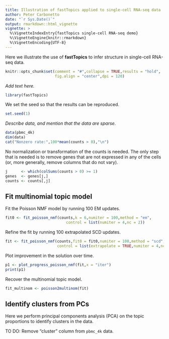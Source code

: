 ```yaml
---
title: Illustration of fastTopics applied to single-cell RNA-seq data
author: Peter Carbonetto
date: "`r Sys.Date()`"
output: rmarkdown::html_vignette
vignette: >
  %\VignetteIndexEntry{fastTopics single-cell RNA-seq demo}
  %\VignetteEngine{knitr::rmarkdown}
  %\VignetteEncoding{UTF-8}
---
```


Here we illustrate the use of **fastTopics** to infer structure in
single-cell RNA-seq data.

```r
knitr::opts_chunk$set(comment = "#",collapse = TRUE,results = "hold",
                      fig.align = "center",dpi = 120)
```

*Add text here.*

```r
library(fastTopics)
```


We set the seed so that the results can be reproduced.

```r
set.seed(1)
```
*Describe data, and mention that the data are sparse.*

```r
data(pbmc_4k)
dim(data)
cat("Nonzero rate:",100*mean(counts > 0),"\n")
```

No normalization or transformation of the counts is needed. The only
step that is needed is to remove genes that are not expressed in any
of the cells (or, more generally, remove columns that do not vary).

```r
j      <- which(colSums(counts > 0) >= 1)
genes  <- genes[j,]
counts <- counts[,j]
```

Fit multinomial topic model
---------------------------

Fit the Poisson NMF model by running 100 EM updates.

```r
fit0 <- fit_poisson_nmf(counts,k = 6,numiter = 100,method = "em",
                           control = list(numiter = 4,nc = 2))
```

Refine the fit by running 100 extrapolated SCD updates.

```r
fit <- fit_poisson_nmf(counts,fit0 = fit0,numiter = 100,method = "scd",
                       control = list(extrapolate = TRUE,numiter = 4,nc = 2))
```

Plot improvement in the solution over time.

```r
p1 <- plot_progress_poisson_nmf(fit,x = "iter")
print(p1)
```

Recover the multinomial topic model.

```r
fit_multinom <- poisson2multinom(fit)
```

Identify clusters from PCs
--------------------------

Here we perform principal components analysis (PCA) on the topic
proportions to identify clusters in the data.


TO DO: Remove "cluster" column from `pbmc_4k` data.
